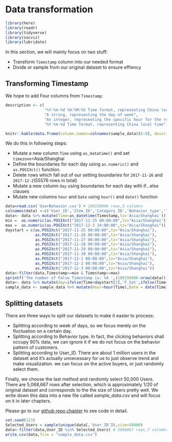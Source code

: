 # Data transformation

```r
library(here)
library(readr)
library(tidyverse)
library(socviz)
library(lubridate)
```

In this section, we will mainly focus on two stuff:
  
- Transform `Timestamp` column into our needed format
- Divide or sample from our original dataset to ensure effiency

## Transforming Timestamp

We hope to add Four columns from `Timestamp`:

```r
description <- c(
                 "%Y-%m-%d %H:%M:%S Time format, representing China local time",
                 "A string, representing the day of week",
                 "An integer, representing the specific hour for the record",
                 "%Y-%m-%d Time format, representing China local time")

knitr::kable(data.frame(column_names=colnames(sample_data)[6:9], description=description),col.names=c("Column names", "Discription"))
```

We do this in following steps:

- Mutate a new column `Time` using `as_datatime()` and set `timezone`=Asia/Shanghai
- Define the boundaries for each day using `as.numeric()` and `as.POSIXct()` function.
- Delete rows which fall out of our setting boundaries for `2017-11-26` and `2017-12-2`(55576 rows in total)
- Mutate a new column `day` using boundaries for each day with if...else clauses
- Mutate new columns `hour` and `Date` using `hour()` and `date()` function

```r
data=read.csv('UserBehavior.csv') # 100150806 rows,5 columns
colnames(data) <-c('User_ID','Item_ID','Category_ID','Behavior_type','Timestamp')
data<- data %>% mutate(Time=as_datetime(Timestamp,tz='Asia/Shanghai'))
min =  as.numeric(as.POSIXct("2017-11-25 00:00:00",tz="Asia/Shanghai"))
max =  as.numeric(as.POSIXct("2017-12-3 24:00:00",tz="Asia/Shanghai"))
daystart = c(as.POSIXct("2017-11-25 00:00:00",tz="Asia/Shanghai"),
             as.POSIXct("2017-11-26 00:00:00",tz="Asia/Shanghai"),
             as.POSIXct("2017-11-27 00:00:00",tz="Asia/Shanghai"),
             as.POSIXct("2017-11-28 00:00:00",tz="Asia/Shanghai"),
             as.POSIXct("2017-11-29 00:00:00",tz="Asia/Shanghai"),
             as.POSIXct("2017-11-30 00:00:00",tz="Asia/Shanghai"),
             as.POSIXct("2017-12-1 00:00:00",tz="Asia/Shanghai"),
             as.POSIXct("2017-12-2 00:00:00",tz="Asia/Shanghai"),
             as.POSIXct("2017-12-3 00:00:00",tz="Asia/Shanghai"))
data<-filter(data,Timestamp>=min & Timestamp<=max)
sprintf('The number of False Timestamp is: %d ',(100150806-nrow(data)))
data<- data %>% mutate(day=ifelse(Time<daystart[2],'F_Sat',ifelse(Time<daystart[3],'F_Sun',ifelse(Time<daystart[4],'Mon',ifelse(Time<daystart[5],'Tue',ifelse(Time<daystart[6],'Wed',ifelse(Time<daystart[7],'Thur',ifelse(Time<daystart[8],'Fri',ifelse(Time<daystart[9],'S_Sat','S_Sun')))))))))
sample_data <- sample_data %>% mutate(Hour=hour(Time),Date = date(Time))
```

## Splitting datasets

There are three ways to split our datasets to make it easier to process:
  
- Splitting according to week of days, so we focus merely on the fluctuation on a certain day. 
- Splitting according to Behavior type. In fact, the clicking behaviors shall occupy 90% data, we can ignore it if we do not focus on the behavior pattern of customers.
- Splitting according to User_ID. There are about 1 million users in the dataset and it's actually unnecessary for us to just observe trend and make visualization. we can focus on the active buyers, or just randomly select them.

Finally, we choose the last method and randomly select 50,000 Users. There are 5,068,667 rows after selection, which is approximately 1/20 of original dataset and corresponds to the the size of Users pretty well. We write down this data into a new file called *sample_data.csv* and will focus on it in later chapters.

Please go to our [github repo chapter](https://github.com/jayZhu1020/Alibaba_Userdata_visualization/blob/main/03-cleaning.Rmd) to see code in detail.

```r
set.seed(123)
Selected_Users = sample(unique(data[,'User_ID']),size=50000)
data<-filter(data,User_ID %in% Selected_Users) # 5068667 rows,7 columns
write.csv(data,file = "sample_data.csv")
```

